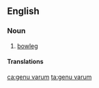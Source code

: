 ==English==

===Noun===
{{wikipedia}}
{{en-noun|head=[[genu]] [[varum]]}}

# {{label|en|medical}} [[bowleg]]

====Translations====
{{trans-see|bowleg}}

[[ca:genu varum]]
[[ta:genu varum]]